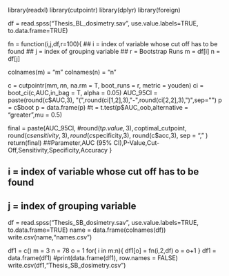 library(readxl)
library(cutpointr)
library(dplyr)
library(foreign)

df = read.spss("Thesis_BL_dosimetry.sav", use.value.labels=TRUE,  to.data.frame=TRUE)


fn = function(i,j,df,r=100){
  ## i = index of variable whose cut off has to be found
  ## j = index of grouping variable
  ## r = Bootstrap Runs
  m = df[i]
  n = df[j]
  
  colnames(m) = "m"
  colnames(n) = "n"
  
  c = cutpointr(m$m,n$n, na.rm = T, boot_runs = r, metric = youden)
  ci = boot_ci(c,AUC,in_bag = T, alpha = 0.05)
  AUC_95CI = paste(round(c$AUC,3), "(",round(ci[1,2],3),"-",round(ci[2,2],3),")",sep="")
  p = c$boot
  p = data.frame(p)
  #t = t.test(p$AUC_oob,alternative = "greater",mu = 0.5)
  
  final = paste(AUC_95CI,
                #round(t$p.value,3),
                c$optimal_cutpoint,
                round(c$sensitivity,3),
                round(c$specificity,3),
                round(c$acc,3),
                sep = ","
  )
  return(final)
  ##Parameter,AUC (95% CI),P-Value,Cut-Off,Sensitivity,Specificity,Accuracy
}


## i = index of variable whose cut off has to be found
## j = index of grouping variable
df = read.spss("Thesis_SB_dosimetry.sav", use.value.labels=TRUE,  to.data.frame=TRUE)
name = data.frame(colnames(df))
write.csv(name,"names.csv")

df1 = c()
m = 3 
n = 78
o = 1
for( i in m:n){
  df1[o] = fn(i,2,df)
  o = o+1
}
df1 = data.frame(df1)
#print(data.frame(df1), row.names = FALSE)
write.csv(df1,"Thesis_SB_dosimetry.csv")
